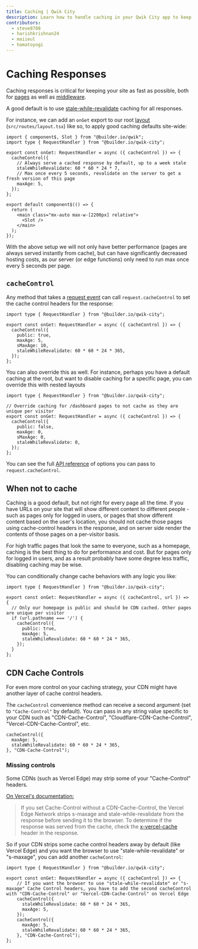 ```yaml
---
title: Caching | Qwik City
description: Learn how to handle caching in your Qwik City app to keep your site as fast as possible.
contributors:
  - steve8708
  - harishkrishnan24
  - maiieul
  - hamatoyogi
---
```


# Caching Responses

Caching responses is critical for keeping your site as fast as possible, both for [pages](/docs/(qwikcity)/pages/index.mdx) as well as [middleware](/docs/(qwikcity)/middleware/index.mdx).

A good default is to use [stale-while-revalidate](https://web.dev/stale-while-revalidate/) caching for all responses. 

For instance, we can add an `onGet` export to our root [layout](/docs/(qwikcity)/layout/index.mdx) (`src/routes/layout.tsx`) like so, to apply good caching defaults site-wide:

```tsx title="src/routes/layout.tsx"
import { component$, Slot } from "@builder.io/qwik";
import type { RequestHandler } from "@builder.io/qwik-city";

export const onGet: RequestHandler = async ({ cacheControl }) => {
  cacheControl({
    // Always serve a cached response by default, up to a week stale
    staleWhileRevalidate: 60 * 60 * 24 * 7,
    // Max once every 5 seconds, revalidate on the server to get a fresh version of this page
    maxAge: 5,
  });
};

export default component$(() => {
  return (
    <main class="mx-auto max-w-[2200px] relative">
      <Slot />
    </main>
  );
});
```

With the above setup we will not only have better performance (pages are always served instantly from cache), but can have significantly decreased hosting costs, as our server (or edge functions) only need to run max once every 5 seconds per page.

## `cacheControl`

Any method that takes a [request event](https://qwik.builder.io/docs/advanced/request-handling/#request-event) can call `request.cacheControl` to set the cache control headers for the response:

```tsx title="src/routes/layout.tsx"
import type { RequestHandler } from "@builder.io/qwik-city";

export const onGet: RequestHandler = async ({ cacheControl }) => {
  cacheControl({
    public: true,
    maxAge: 5,
    sMaxAge: 10,
    staleWhileRevalidate: 60 * 60 * 24 * 365,
  });
};
```

You can also override this as well. For instance, perhaps you have a default caching at the root, but want to disable caching for a specific page, you can override this with nested layouts

```tsx title="src/routes/dashboard/layout.tsx"
import type { RequestHandler } from "@builder.io/qwik-city";

// Override caching for /dashboard pages to not cache as they are unique per visitor
export const onGet: RequestHandler = async ({ cacheControl }) => {
  cacheControl({
    public: false,
    maxAge: 0,
    sMaxAge: 0,
    staleWhileRevalidate: 0,
  });
};

```

You can see the full [API reference](https://qwik.builder.io/api/qwik-city-middleware-request-handler/) of options you can pass to `request.cacheControl`.

## When not to cache

Caching is a good default, but not right for every page all the time. If you have URLs on your site that will show different content to different people - such as pages only for logged in users, or pages that show different content based on the user's location, you should not cache those pages using cache-control headers in the response, and on server side render the contents of those pages on a per-visitor basis.

For high traffic pages that look the same to everyone, such as a homepage, caching is the best thing to do for performance and cost. But for pages only for logged in users, and as a result probably have some degree less traffic, disabling caching may be wise.

You can conditionally change cache behaviors with any logic you like:

```tsx title="src/routes/layout.tsx"
import type { RequestHandler } from "@builder.io/qwik-city";

export const onGet: RequestHandler = async ({ cacheControl, url }) => {
  // Only our homepage is public and should be CDN cached. Other pages are unique per visitor
  if (url.pathname === '/') {
    cacheControl({
      public: true,
      maxAge: 5,
      staleWhileRevalidate: 60 * 60 * 24 * 365,
    });
  }
};
```

## CDN Cache Controls

For even more control on your caching strategy, your CDN might have another layer of cache control headers.

The `cacheControl` convenience method can receive a second argument (set to `"Cache-Control"` by default). You can pass in any string value specific to your CDN such as "CDN-Cache-Control", "Cloudflare-CDN-Cache-Control", "Vercel-CDN-Cache-Control", etc.

```tsx
cacheControl({
  maxAge: 5,
  staleWhileRevalidate: 60 * 60 * 24 * 365,
}, "CDN-Cache-Control");
```

### Missing controls

Some CDNs (such as Vercel Edge) may strip some of your "Cache-Control" headers.

[On Vercel's documentation:](https://vercel.com/docs/edge-network/caching#cdn-cache-control)
> If you set Cache-Control without a CDN-Cache-Control, the Vercel Edge Network strips s-maxage and stale-while-revalidate from the response before sending it to the browser. To determine if the response was served from the cache, check the [x-vercel-cache](https://vercel.com/docs/edge-network/caching#x-vercel-cache) header in the response.

So if your CDN strips some cache control headers away by default (like Vercel Edge) and you want the browser to use "stale-while-revalidate" or "s-maxage", you can add another `cacheControl`:

```tsx title="src/routes/layout.tsx"
import type { RequestHandler } from "@builder.io/qwik-city";

export const onGet: RequestHandler = async ({ cacheControl }) => {
    // If you want the browser to use "stale-while-revalidate" or "s-maxage" Cache Control headers, you have to add the second cacheControl with "CDN-Cache-Control" or "Vercel-CDN-Cache-Control" on Vercel Edge 
    cacheControl({
      staleWhileRevalidate: 60 * 60 * 24 * 365,
      maxAge: 5,
    });
    cacheControl({
      maxAge: 5,
      staleWhileRevalidate: 60 * 60 * 24 * 365,
    }, "CDN-Cache-Control");
};
```